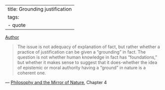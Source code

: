 
---
title: Grounding justification
tags:
 - quote
---

[Author](/docs/phil/people/Richard Rorty.html)


> The issue is not adequacy of explanation of fact, but rather whether a practice of justification can be given a "grounding" in fact. The question is not whether human knowledge in fact has "foundations, " but whether it makes sense to suggest that it does-whether the idea of epistemic or moral authority having a "ground" in nature is a coherent one. 

 — [Philosophy and the Mirror of Nature](/docs/phil/works/Philosophy and the Mirror of Nature.html), Chapter 4